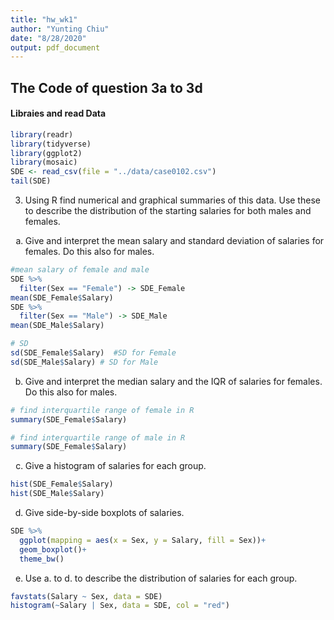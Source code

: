 ```yaml
---
title: "hw_wk1"
author: "Yunting Chiu"
date: "8/28/2020"
output: pdf_document
---
```


## The Code of question 3a to 3d
#### Libraies and read Data

```r
library(readr)
library(tidyverse)
library(ggplot2)
library(mosaic)
SDE <- read_csv(file = "../data/case0102.csv")
tail(SDE)
```


3.	Using R find numerical and graphical summaries of this data. Use these to describe the distribution of the starting salaries for both males and females.

a.	Give and interpret the mean salary and standard deviation of salaries for females. Do this also for males.
```r
#mean salary of female and male
SDE %>%
  filter(Sex == "Female") -> SDE_Female
mean(SDE_Female$Salary)  
SDE %>%
  filter(Sex == "Male") -> SDE_Male
mean(SDE_Male$Salary)

# SD
sd(SDE_Female$Salary)  #SD for Female
sd(SDE_Male$Salary) # SD for Male
```

b.	Give and interpret the median salary and the IQR of salaries for females. Do this also for males.
```r
# find interquartile range of female in R
summary(SDE_Female$Salary)  

# find interquartile range of male in R
summary(SDE_Female$Salary)  
```

c.	Give a histogram of salaries for each group. 
```r
hist(SDE_Female$Salary)
hist(SDE_Male$Salary)
```

d.	Give side-by-side boxplots of salaries.
```r
SDE %>%
  ggplot(mapping = aes(x = Sex, y = Salary, fill = Sex))+
  geom_boxplot()+
  theme_bw()
```

e. Use a. to d. to describe the distribution of salaries for each group.
```r
favstats(Salary ~ Sex, data = SDE)
histogram(~Salary | Sex, data = SDE, col = "red")
```



